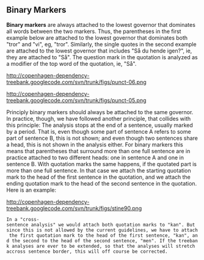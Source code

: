 ==  Binary Markers ==

'''Binary markers''' are always attached to the lowest governor that dominates all words between the two markers. Thus, the parentheses in the first example below are attached to the lowest governor that dominates both "tror" and "vi", eg, "tror". Similarly, the single quotes in the second example are attached to the lowest governor that includes "Så du hende igen?", ie, they are attached to "Så". The question mark in the quotation is analyzed as a modifier of the top word of the quotation, ie, "Så".

http://copenhagen-dependency-treebank.googlecode.com/svn/trunk/figs/punct-06.png

http://copenhagen-dependency-treebank.googlecode.com/svn/trunk/figs/punct-05.png

Principly binary markers should always be attached to the same governor. In practice, though, we have followed another principle, that collides with this principle: The analysis stops at the end of a sentence, usually marked by a period. That is, even though some part of sentence A refers to some part of sentence B, this is not shown; and even though two sentences share a head, this is not shown in the analysis either. For binary markers this means that parentheses that surround more than one full sentence are in practice attached to two different heads: one in sentence A and one in sentence B. With quotation marks the same happens, if the quotated part is more than one full sentence. In that case we attach the starting quotation mark to the head of the first sentence in the quotation, and we attach the ending quotation mark to the head of the second sentence in the quotation. Here is an example:

http://copenhagen-dependency-treebank.googlecode.com/svn/trunk/figs/stine90.png

 In a "cross-sentence analysis" we would attach both quotation marks to "kan". But since this is not allowed by the current guidelines, we have to attach the first quotation mark to the head of the first sentence, "kan", and the second to the head of the second sentence, "men". If the treebank analyses are ever to be extended, so that the analyses will stretch accross sentence border, this will off course be corrected.
